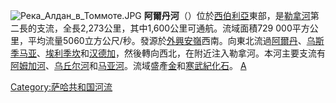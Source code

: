 
[[File:Река_Алдан_в_Томмоте.JPG|thumb]]
'''阿爾丹河'''（{{lang-ru|Алдан}}）位於[[西伯利亞|西伯利亞]]東部，是[[勒拿河|勒拿河]]第二長的支流，全長2,273公里，其中1,600公里可通航。流域面積729 000平方公里，平均流量5060立方公尺/秒。發源於[[外興安嶺|外興安嶺]]西南。向東北流過[[阿爾丹|阿爾丹]]、[[乌斯季马亚|乌斯季马亚]]、[[埃利季坎|埃利季坎]]和[[汉德加|汉德加]]，然後轉向西北，在{{tsl|ru|Батамай (Ленский район)|巴塔迈 (连斯克区)|巴塔迈}}附近注入勒拿河。本河主要支流有[[阿姆加河|阿姆加河]]、[[乌丘尔河|乌丘尔河]]和[[马亚河|马亚河]]。流域盛產[[金|金]]和[[寒武紀|寒武紀]][[化石|化石]]。
[[category:俄罗斯河流|A]]
[[Category:萨哈共和国河流|Category:萨哈共和国河流]]
{{俄罗斯地理小作品}}